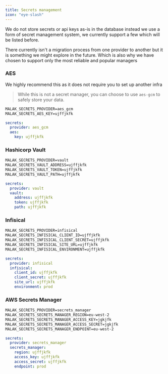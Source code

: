 ```yaml
---
title: Secrets management
icon: "eye-slash"
---
```


We do not store secrets or api keys as-is in the database instead
we use a form of secret management system, we currently support a few
which will be listed before.

<Warning>
  There currently isn't a migration process from one provider to another but it
  is something we might explore in the future. Which is also why we have chosen
  to support only the most reliable and popular managers
</Warning>

### AES

<Tip>
  We highly recommend this as it does not require you to set up another infra
</Tip>

> While this is not a secret manager, you can choose to use `aes-gcm` to safely store your data.

<CodeGroup>

```txt env
MALAK_SECRETS_PROVIDER=aes_gcm
MALAK_SECRETS_AES_KEY=ujffjkfk
```

```yml yaml
secrets:
  provider: aes_gcm
  aes:
    key: ujffjkfk
```

</CodeGroup>

### Hashicorp Vault

<CodeGroup>

```txt env
MALAK_SECRETS_PROVIDER=vault
MALAK_SECRETS_VAULT_ADDRESS=ujffjkfk
MALAK_SECRETS_VAULT_TOKEN=ujffjkfk
MALAK_SECRETS_VAULT_PATH=ujffjkfk
```

```yml yaml
secrets:
  provider: vault
  vault:
    address: ujffjkfk
    token: ujffjkfk
    path: ujffjkfk
```

</CodeGroup>

### Infisical

<CodeGroup>

```txt env
MALAK_SECRETS_PROVIDER=infisical
MALAK_SECRETS_INFISICAL_CLIENT_ID=ujffjkfk
MALAK_SECRETS_INFISICAL_CLIENT_SECRET=ujffjkfk
MALAK_SECRETS_INFISICAL_SITE_URL=ujffjkfk
MALAK_SECRETS_INFISICAL_ENVIRONMENT=ujffjkfk
```

```yml yaml
secrets:
  provider: infisical
  infisical:
    client_id: ujffjkfk
    client_secret: ujffjkfk
    site_url: ujffjkfk
    environment: prod
```

</CodeGroup>

### AWS Secrets Manager

<CodeGroup>

```txt env
MALAK_SECRETS_PROVIDER=secrets_manager
MALAK_SECRETS_SECRETS_MANAGER_REGION=eu-west-2
MALAK_SECRETS_SECRETS_MANAGER_ACCESS_KEY=jgkjfk
MALAK_SECRETS_SECRETS_MANAGER_ACCESS_SECRET=jgkjfk
MALAK_SECRETS_SECRETS_MANAGER_ENDPOINT=eu-west-2
```

```yml yaml
secrets:
  provider: secrets_manager
  secrets_manager:
    region: ujffjkfk
    access_key: ujffjkfk
    access_secret: ujffjkfk
    endpoint: prod
```

</CodeGroup>
